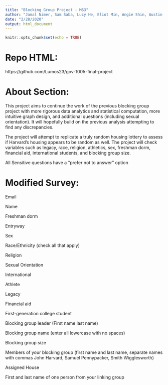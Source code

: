 ```yaml
---
title: "Blocking Group Project - MS3"
author: "Jamal Nimer, Sam Saba, Lucy He, Eliot Min, Angie Shin, Austin Li, Shojeh Liu, Carina Peng, Ilyas Mardin"
date: "2/28/2020"
output: html_document
---
```


```r
knitr::opts_chunk$set(echo = TRUE)
```

# Repo HTML:
https://github.com/Lumos23/gov-1005-final-project

# About Section:
This project aims to continue the work of the previous blocking group project with more rigorous data analytics and statistical computation, more intuitive graph design, and additional questions (including sexual orientation). It will hopefully build on the previous analysis attempting to find any discrepancies. 

The project will attempt to replicate a truly random housing lottery to assess if Harvard's housing appears to be random as well. The project will check variables such as legacy, race, religion, athletics, sex, freshman dorm, financial aid, international students, and blocking group size.

All Sensitive questions have a "prefer not to answer" option

# Modified Survey:

Email

Name

Freshman dorm

Entryway

Sex

Race/Ethnicity (check all that apply)

Religion

Sexual Orientation

International

Athlete

Legacy

Financial aid

First-generation college student

Blocking group leader (First name last name)

Blocking group name (enter all lowercase with no spaces)

Blocking group size

Members of your blocking group (first name and last name, separate names with commas John Harvard, Samuel Pennypacker, Smith Wigglesworth)

Assigned House

First and last name of one person from your linking group
